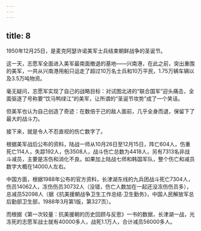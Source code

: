 ```yaml
---
---
---
```

title: 8
---



1950年12月25日，是麦克阿瑟许诺美军士兵结束朝鲜战争的圣诞节。

这一天，志愿军全面进入美军最南面撤退的基地——兴南港，在此之前，突出重围的美军，一共从兴南港用船只运走了超过10万名士兵和10万平民，1.75万辆车辆以及3.5万吨物资。

毫无疑问，志愿军实现了自己的战略目标：对试图北进的“联合国军”迎头痛击，全面驱逐了号称要“饮马鸭绿江”的美军，让所谓的“圣诞节攻势”成了一个笑话。

但美军也认为自己创造了奇迹：在数倍于己的敌人面前，几乎全身而退，保留下了最大的战斗力。

接下来，就是令人不忍直视的伤亡数字了。

根据美军战后公布的资料，陆战一师从10月26日至12月15日，阵亡604人，伤重死亡114人，失踪192人，伤3508人，战斗伤亡总数为4418人，另有7313名非战斗减员，主要是冻伤和消化不良。如果加上陆战七师和韩国军队，整个伤亡和减员数字大概在14000人左右。

中国方面，根据1988年公布的官方资料，长津湖东线的九兵团战斗死亡7304人，伤员14062人，冻伤伤员30732人（没错，伤亡人数加在一起还没冻伤伤员多），总减员52098人（据《抗美援朝战争卫生工作总结·卫生勤务》，中国人民解放军总后勤部卫生部，1988年3月第1版，第327页）。

而根据《第一次较量：抗美援朝的历史回顾与反思》一书的数据，长津湖一战，光冻死的志愿军战士就有40000多人，战死1.1万人，合计减员56000多人。